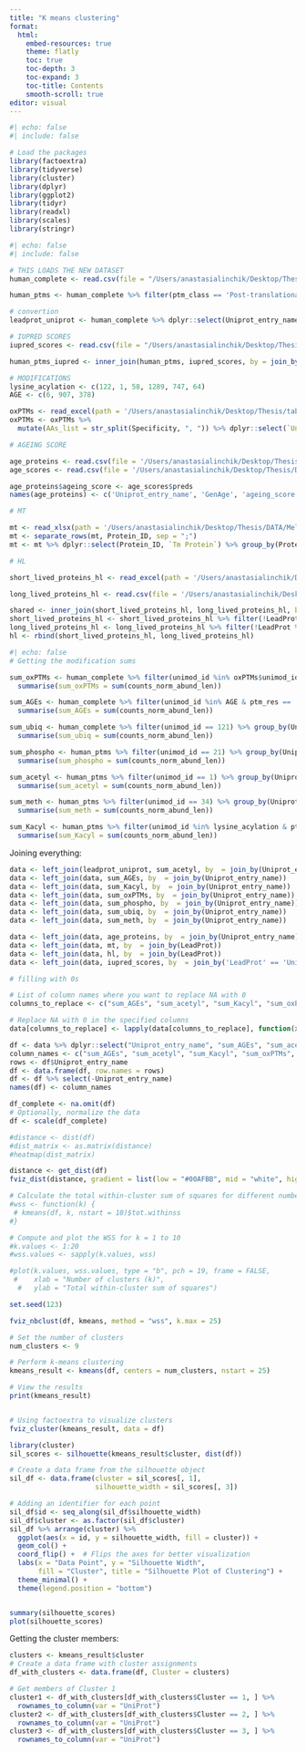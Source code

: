 ```yaml
---
title: "K means clustering"
format: 
  html:
    embed-resources: true
    theme: flatly
    toc: true
    toc-depth: 3
    toc-expand: 3
    toc-title: Contents
    smooth-scroll: true
editor: visual
---
```


```r
#| echo: false
#| include: false

# Load the packages
library(factoextra)
library(tidyverse)
library(cluster)
library(dplyr)
library(ggplot2)
library(tidyr)
library(readxl)
library(scales)
library(stringr)
```

```r
#| echo: false
#| include: false

# THIS LOADS THE NEW DATASET
human_complete <- read.csv(file = "/Users/anastasialinchik/Desktop/Thesis/DATA/generated/human_new.tsv", header = T, sep = '\t')

human_ptms <- human_complete %>% filter(ptm_class == 'Post-translational')

# convertion
leadprot_uniprot <- human_complete %>% dplyr::select(Uniprot_entry_name, LeadProt) %>% distinct()

# IUPRED SCORES
iupred_scores <- read.csv(file = "/Users/anastasialinchik/Desktop/Thesis/DATA/generated/iupred_scores_with_ratio.tsv", header = T, sep = '\t')

human_ptms_iupred <- inner_join(human_ptms, iupred_scores, by = join_by('LeadProt' =='UniProt_ID'))

# MODIFICATIONS
lysine_acylation <- c(122, 1, 58, 1289, 747, 64)
AGE <- c(6, 907, 378)

oxPTMs <- read_excel(path = '/Users/anastasialinchik/Desktop/Thesis/table_oxPTMs.xlsx', sheet = 'oxPTMs')
oxPTMs <- oxPTMs %>%
  mutate(AAs_list = str_split(Specificity, ", ")) %>% dplyr::select(`Unimod #`, AAs_list) %>% rename(unimod_id = `Unimod #`)

# AGEING SCORE

age_proteins <- read.csv(file = '/Users/anastasialinchik/Desktop/Thesis/DATA/aging_labels.csv', header = T)
age_scores <- read.csv(file = '/Users/anastasialinchik/Desktop/Thesis/DATA/Final_32_features.csv-XGBoost_CV_preds-n_est50-exp20.csv', header = T)

age_proteins$ageing_score <- age_scores$preds
names(age_proteins) <- c('Uniprot_entry_name', 'GenAge', 'ageing_score')

# MT

mt <- read_xlsx(path = '/Users/anastasialinchik/Desktop/Thesis/DATA/MeltingTemperatures.xlsx', sheet = 5,  col_names = T)
mt <- separate_rows(mt, Protein_ID, sep = ";")
mt <- mt %>% dplyr::select(Protein_ID, `Tm Protein`) %>% group_by(Protein_ID) %>% summarise(mean_mt = mean(`Tm Protein`)) %>% rename('LeadProt' = 'Protein_ID')

# HL

short_lived_proteins_hl <- read_excel(path = '/Users/anastasialinchik/Desktop/Thesis/DATA/short_lived_proteins_hl.xlsx', sheet = 'HEK293T') %>% dplyr::select(`Uniprot ID`, `Half-life`) %>% rename(LeadProt = `Uniprot ID`, mean_hl_hours = `Half-life`)

long_lived_proteins_hl <- read.csv(file = '/Users/anastasialinchik/Desktop/Thesis/DATA/generated/long_proteins_hl_grouped.tsv', sep = '\t', header = T)

shared <- inner_join(short_lived_proteins_hl, long_lived_proteins_hl, by = join_by(LeadProt))
short_lived_proteins_hl <- short_lived_proteins_hl %>% filter(!LeadProt %in% shared$LeadProt)
long_lived_proteins_hl <- long_lived_proteins_hl %>% filter(!LeadProt %in% shared$LeadProt)
hl <- rbind(short_lived_proteins_hl, long_lived_proteins_hl)

```

```r
#| echo: false
# Getting the modification sums

sum_oxPTMs <- human_complete %>% filter(unimod_id %in% oxPTMs$unimod_id & ptm_res %in% oxPTMs$AAs_list) %>% group_by(Uniprot_entry_name) %>%
  summarise(sum_oxPTMs = sum(counts_norm_abund_len)) 

sum_AGEs <- human_complete %>% filter(unimod_id %in% AGE & ptm_res == 'K') %>% group_by(Uniprot_entry_name) %>%
  summarise(sum_AGEs = sum(counts_norm_abund_len)) 

sum_ubiq <- human_complete %>% filter(unimod_id == 121) %>% group_by(Uniprot_entry_name) %>%
  summarise(sum_ubiq = sum(counts_norm_abund_len)) 

sum_phospho <- human_ptms %>% filter(unimod_id == 21) %>% group_by(Uniprot_entry_name) %>%
  summarise(sum_phospho = sum(counts_norm_abund_len))

sum_acetyl <- human_ptms %>% filter(unimod_id == 1) %>% group_by(Uniprot_entry_name) %>%
  summarise(sum_acetyl = sum(counts_norm_abund_len))

sum_meth <- human_ptms %>% filter(unimod_id == 34) %>% group_by(Uniprot_entry_name) %>%
  summarise(sum_meth = sum(counts_norm_abund_len))

sum_Kacyl <- human_ptms %>% filter(unimod_id %in% lysine_acylation & ptm_res == 'K') %>% group_by(Uniprot_entry_name) %>%
  summarise(sum_Kacyl = sum(counts_norm_abund_len))
```

Joining everything:

```r
data <- left_join(leadprot_uniprot, sum_acetyl, by  = join_by(Uniprot_entry_name))
data <- left_join(data, sum_AGEs, by  = join_by(Uniprot_entry_name))
data <- left_join(data, sum_Kacyl, by  = join_by(Uniprot_entry_name))
data <- left_join(data, sum_oxPTMs, by  = join_by(Uniprot_entry_name))
data <- left_join(data, sum_phospho, by  = join_by(Uniprot_entry_name))
data <- left_join(data, sum_ubiq, by  = join_by(Uniprot_entry_name))
data <- left_join(data, sum_meth, by  = join_by(Uniprot_entry_name))

data <- left_join(data, age_proteins, by  = join_by(Uniprot_entry_name))
data <- left_join(data, mt, by  = join_by(LeadProt))
data <- left_join(data, hl, by  = join_by(LeadProt))
data <- left_join(data, iupred_scores, by  = join_by('LeadProt' == 'UniProt_ID'))
```

```r
# filling with 0s

# List of column names where you want to replace NA with 0
columns_to_replace <- c("sum_AGEs", "sum_acetyl", "sum_Kacyl", "sum_oxPTMs", "sum_phospho",  "sum_ubiq", "sum_meth")

# Replace NA with 0 in the specified columns
data[columns_to_replace] <- lapply(data[columns_to_replace], function(x) { x[is.na(x)] <- 0; return(x) })
```

```r

df <- data %>% dplyr::select("Uniprot_entry_name", "sum_AGEs", "sum_acetyl", "sum_Kacyl", "sum_oxPTMs", "sum_phospho",  "sum_ubiq", "sum_meth", "ageing_score", "mean_hl_hours", "mean_mt", "Ratio_Above_0.5")
column_names <- c("sum_AGEs", "sum_acetyl", "sum_Kacyl", "sum_oxPTMs", "sum_phospho",  "sum_ubiq", "sum_meth", "ageing_score", "mean_hl_hours", "mean_mt", "ratio")
rows <- df$Uniprot_entry_name
df <- data.frame(df, row.names = rows)
df <- df %>% select(-Uniprot_entry_name)
names(df) <- column_names

df_complete <- na.omit(df)
# Optionally, normalize the data
df <- scale(df_complete)

#distance <- dist(df)
#dist_matrix <- as.matrix(distance)
#heatmap(dist_matrix)

distance <- get_dist(df)
fviz_dist(distance, gradient = list(low = "#00AFBB", mid = "white", high = "#FC4E07"))

# Calculate the total within-cluster sum of squares for different numbers of clusters
#wss <- function(k) {
 # kmeans(df, k, nstart = 10)$tot.withinss
#}

# Compute and plot the WSS for k = 1 to 10
#k.values <- 1:20
#wss.values <- sapply(k.values, wss)

#plot(k.values, wss.values, type = "b", pch = 19, frame = FALSE,
 #    xlab = "Number of clusters (k)",
  #   ylab = "Total within-cluster sum of squares")

set.seed(123)

fviz_nbclust(df, kmeans, method = "wss", k.max = 25)

# Set the number of clusters
num_clusters <- 9

# Perform k-means clustering
kmeans_result <- kmeans(df, centers = num_clusters, nstart = 25)

# View the results
print(kmeans_result)


# Using factoextra to visualize clusters
fviz_cluster(kmeans_result, data = df)

```

```r
library(cluster)
sil_scores <- silhouette(kmeans_result$cluster, dist(df))

# Create a data frame from the silhouette object
sil_df <- data.frame(cluster = sil_scores[, 1],
                     silhouette_width = sil_scores[, 3])

# Adding an identifier for each point
sil_df$id <- seq_along(sil_df$silhouette_width)
sil_df$cluster <- as.factor(sil_df$cluster)
sil_df %>% arrange(cluster) %>% 
  ggplot(aes(x = id, y = silhouette_width, fill = cluster)) +
  geom_col() +
  coord_flip() +  # Flips the axes for better visualization
  labs(x = "Data Point", y = "Silhouette Width",
       fill = "Cluster", title = "Silhouette Plot of Clustering") +
  theme_minimal() +
  theme(legend.position = "bottom")


summary(silhouette_scores)
plot(silhouette_scores)
```

Getting the cluster members:

```r
clusters <- kmeans_result$cluster
# Create a data frame with cluster assignments
df_with_clusters <- data.frame(df, Cluster = clusters)

# Get members of Cluster 1
cluster1 <- df_with_clusters[df_with_clusters$Cluster == 1, ] %>%
  rownames_to_column(var = "UniProt")
cluster2 <- df_with_clusters[df_with_clusters$Cluster == 2, ] %>%
  rownames_to_column(var = "UniProt")
cluster3 <- df_with_clusters[df_with_clusters$Cluster == 3, ] %>%
  rownames_to_column(var = "UniProt")
```
